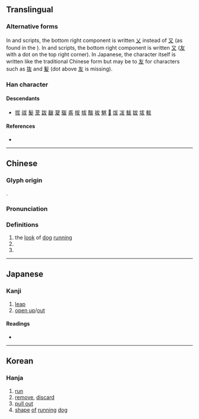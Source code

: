 {{character info/new}}
==Translingual==

===Alternative forms===
In {{w|traditional Chinese characters|traditional Chinese}} and {{w|Hanja|Korean}} scripts, the bottom right component is written [[乂]] instead of [[又]] (as found in the {{w|Kangxi dictionary}}). In {{w|simplified Chinese characters|simplified Chinese}} and {{w|Chữ Nôm|Vietnamese}} scripts, the bottom right component is written [[又]] ([[友]] with a dot on the top right corner). In Japanese, the character itself is written like the traditional Chinese form but may be {{w|Shinjitai|simplified}} to [[友]] for {{w|Jōyō kanji|frequently used}} characters such as [[抜]] and [[髪]] (dot above [[友]] is missing).

===Han character===
{{Han char|rn=94|rad=犬|as=01|sn=4|four=43040|canj=IKE,IKK|ids=⿺友丶(GH),⿻犬丿(TJK)}} <!-- Character itself not used in Vietnam -->

====Descendants====
* [[拔]] [[祓]] [[髮]] [[茇]] [[跋]] [[瞂]] [[翇]] [[䳁]] [[盋]] [[柭]] [[帗]] [[黻]] [[袚]] [[魃]] [[𢇷]] [[炦]] [[冹]] [[鮁]] [[妭]] [[坺]] [[軷]]

====References====
* {{Han ref|kx=0706.010|dkj=20236|dj=1118.160|hdz=21331.020|uh=72AE|ud=29358|bh=C9A5|bd=51621}}

----

==Chinese==
{{zh-forms|alt=叐,𡗜,𤝜}}

===Glyph origin===
{{Han etym}}
{{Han compound|犬|丿|ls=i}}.

===Pronunciation===
{{zh-pron
|m=bá
|c=bat6
|mn=poa̍t
|mc=y
|oc=y
|cat=v,n
}}

===Definitions===
{{zh-hanzi}}

# the [[look]] of [[dog]] [[run]]ning
# {{zh-alt-form|跋|tr=-|to [[step]] [[on]]}}
# {{zh-alt-form|拔|tr=-|to [[pull off]]}}

----

==Japanese==

===Kanji===
{{ja-kanji|grade=|rs=犬01}}

# [[leap]]
# [[open up]]/[[out]]

====Readings====
* {{ja-readings|on=[[はつ]] (hatsu), [[ばち]] (bachi)|kun=}}

----

==Korean==

===Hanja===
{{ko-hanja|hangeul=발|eumhun=|rv=bal|mr=pal|y=}}

# [[run]]
# [[remove]], [[discard]]
# [[pull out]]
# [[shape]] [[of]] [[run]]ning [[dog]]